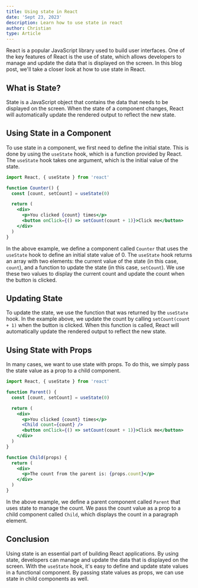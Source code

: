 ```yaml
---
title: Using state in React
date: 'Sept 23, 2023'
description: Learn how to use state in react
author: Christian
type: Article
---
```


React is a popular JavaScript library used to build user interfaces. One of the key features of React is the use of state, which allows developers to manage and update the data that is displayed on the screen. In this blog post, we'll take a closer look at how to use state in React.

## What is State?

State is a JavaScript object that contains the data that needs to be displayed on the screen. When the state of a component changes, React will automatically update the rendered output to reflect the new state.

## Using State in a Component

To use state in a component, we first need to define the initial state. This is done by using the `useState` hook, which is a function provided by React. The `useState` hook takes one argument, which is the initial value of the state.

```jsx
import React, { useState } from 'react'

function Counter() {
  const [count, setCount] = useState(0)

  return (
    <div>
      <p>You clicked {count} times</p>
      <button onClick={() => setCount(count + 1)}>Click me</button>
    </div>
  )
}
```

In the above example, we define a component called `Counter` that uses the `useState` hook to define an initial state value of 0. The `useState` hook returns an array with two elements: the current value of the state (in this case, `count`), and a function to update the state (in this case, `setCount`). We use these two values to display the current count and update the count when the button is clicked.

## Updating State

To update the state, we use the function that was returned by the `useState` hook. In the example above, we update the count by calling `setCount(count + 1)` when the button is clicked. When this function is called, React will automatically update the rendered output to reflect the new state.

## Using State with Props

In many cases, we want to use state with props. To do this, we simply pass the state value as a prop to a child component.

```jsx
import React, { useState } from 'react'

function Parent() {
  const [count, setCount] = useState(0)

  return (
    <div>
      <p>You clicked {count} times</p>
      <Child count={count} />
      <button onClick={() => setCount(count + 1)}>Click me</button>
    </div>
  )
}

function Child(props) {
  return (
    <div>
      <p>The count from the parent is: {props.count}</p>
    </div>
  )
}
```

In the above example, we define a parent component called `Parent` that uses state to manage the count. We pass the count value as a prop to a child component called `Child`, which displays the count in a paragraph element.

## Conclusion

Using state is an essential part of building React applications. By using state, developers can manage and update the data that is displayed on the screen. With the `useState` hook, it's easy to define and update state values in a functional component. By passing state values as props, we can use state in child components as well.
